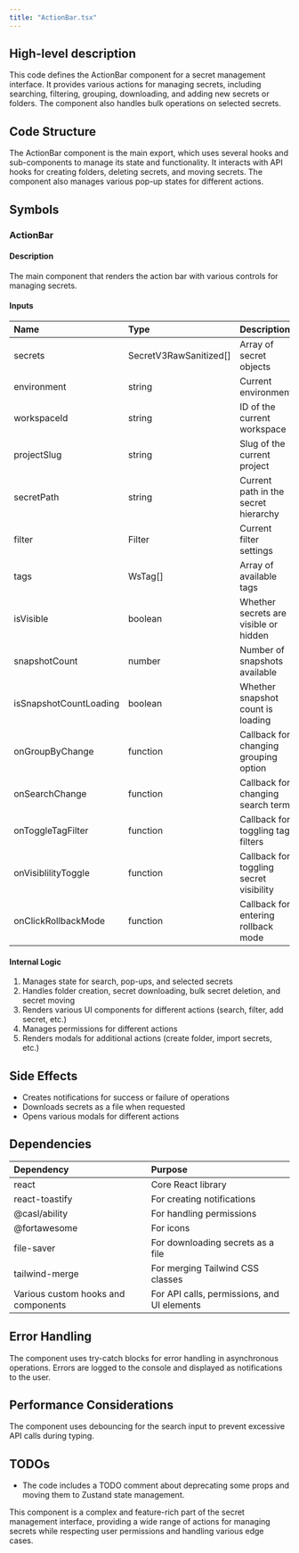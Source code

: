 ```yaml
---
title: "ActionBar.tsx"
---
```


## High-level description
This code defines the ActionBar component for a secret management interface. It provides various actions for managing secrets, including searching, filtering, grouping, downloading, and adding new secrets or folders. The component also handles bulk operations on selected secrets.

## Code Structure
The ActionBar component is the main export, which uses several hooks and sub-components to manage its state and functionality. It interacts with API hooks for creating folders, deleting secrets, and moving secrets. The component also manages various pop-up states for different actions.

## Symbols

### ActionBar
#### Description
The main component that renders the action bar with various controls for managing secrets.

#### Inputs
| Name | Type | Description |
|:-----|:-----|:------------|
| secrets | SecretV3RawSanitized[] | Array of secret objects |
| environment | string | Current environment |
| workspaceId | string | ID of the current workspace |
| projectSlug | string | Slug of the current project |
| secretPath | string | Current path in the secret hierarchy |
| filter | Filter | Current filter settings |
| tags | WsTag[] | Array of available tags |
| isVisible | boolean | Whether secrets are visible or hidden |
| snapshotCount | number | Number of snapshots available |
| isSnapshotCountLoading | boolean | Whether snapshot count is loading |
| onGroupByChange | function | Callback for changing grouping option |
| onSearchChange | function | Callback for changing search term |
| onToggleTagFilter | function | Callback for toggling tag filters |
| onVisiblilityToggle | function | Callback for toggling secret visibility |
| onClickRollbackMode | function | Callback for entering rollback mode |

#### Internal Logic
1. Manages state for search, pop-ups, and selected secrets
2. Handles folder creation, secret downloading, bulk secret deletion, and secret moving
3. Renders various UI components for different actions (search, filter, add secret, etc.)
4. Manages permissions for different actions
5. Renders modals for additional actions (create folder, import secrets, etc.)

## Side Effects
- Creates notifications for success or failure of operations
- Downloads secrets as a file when requested
- Opens various modals for different actions

## Dependencies
| Dependency | Purpose |
|:-----------|:--------|
| react | Core React library |
| react-toastify | For creating notifications |
| @casl/ability | For handling permissions |
| @fortawesome | For icons |
| file-saver | For downloading secrets as a file |
| tailwind-merge | For merging Tailwind CSS classes |
| Various custom hooks and components | For API calls, permissions, and UI elements |

## Error Handling
The component uses try-catch blocks for error handling in asynchronous operations. Errors are logged to the console and displayed as notifications to the user.

## Performance Considerations
The component uses debouncing for the search input to prevent excessive API calls during typing.

## TODOs
- The code includes a TODO comment about deprecating some props and moving them to Zustand state management.

This component is a complex and feature-rich part of the secret management interface, providing a wide range of actions for managing secrets while respecting user permissions and handling various edge cases.